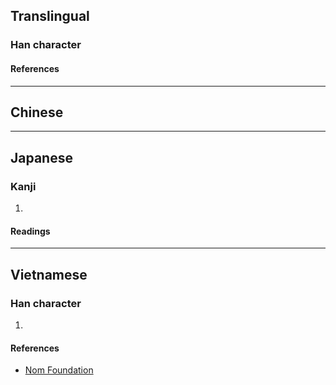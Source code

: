 {{character info}}
==Translingual==

===Han character===
{{Han char|rn=75|rad=木|as=11|sn=15|four=|canj=DOLD|ids=⿰木條}}

====References====
{{Han ref|kx=0551.080|dkj=15461|dj=0939.080|hdz=21280.120|uh=6A24}}

----

==Chinese==
{{zh-see|條}}

----

==Japanese==

===Kanji===
{{ja-kanji|grade=|rs=木11}}

# {{rfdef|ja|sort=木11}}

====Readings====
{{ja-readings
|on=じょう
|kun=ゆず, こえだ
}}

----

==Vietnamese==

===Han character===
{{vi-readings|rs=木11|reading=điều}}

# {{rfdef|vi|sort=木11}}

====References====
*[http://nomfoundation.org/common/nom_details.php?codepoint=6a24 Nom Foundation]